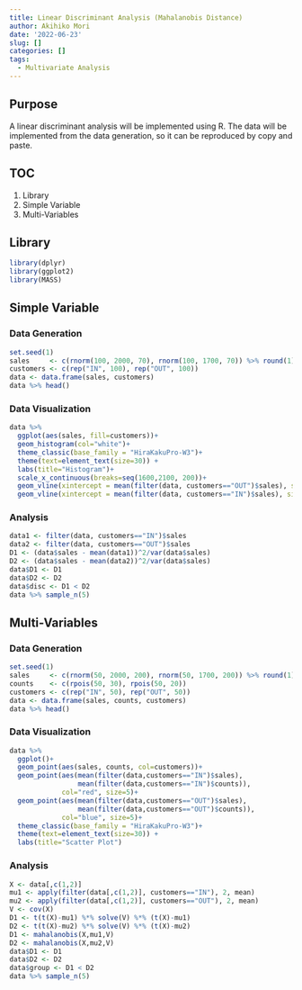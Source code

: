 ```yaml
---
title: Linear Discriminant Analysis (Mahalanobis Distance)
author: Akihiko Mori
date: '2022-06-23'
slug: []
categories: []
tags:
  - Multivariate Analysis
---
```


## Purpose
A linear discriminant analysis will be implemented using R. 
The data will be implemented from the data generation, 
so it can be reproduced by copy and paste.

## TOC
1. Library
2. Simple Variable
3. Multi-Variables

## Library
```r
library(dplyr)
library(ggplot2)
library(MASS)
```

## Simple Variable
### Data Generation
```r
set.seed(1)
sales     <- c(rnorm(100, 2000, 70), rnorm(100, 1700, 70)) %>% round(1)
customers <- c(rep("IN", 100), rep("OUT", 100))
data <- data.frame(sales, customers)
data %>% head()
```


### Data Visualization
```r
data %>%
  ggplot(aes(sales, fill=customers))+
  geom_histogram(col="white")+
  theme_classic(base_family = "HiraKakuPro-W3")+
  theme(text=element_text(size=30)) +
  labs(title="Histogram")+
  scale_x_continuous(breaks=seq(1600,2100, 200))+
  geom_vline(xintercept = mean(filter(data, customers=="OUT")$sales), size=2) +
  geom_vline(xintercept = mean(filter(data, customers=="IN")$sales), size=2)
```


### Analysis
```r
data1 <- filter(data, customers=="IN")$sales
data2 <- filter(data, customers=="OUT")$sales
D1 <- (data$sales - mean(data1))^2/var(data$sales)
D2 <- (data$sales - mean(data2))^2/var(data$sales)
data$D1 <- D1
data$D2 <- D2
data$disc <- D1 < D2
data %>% sample_n(5)
```

## Multi-Variables
### Data Generation
```r
set.seed(1)
sales     <- c(rnorm(50, 2000, 200), rnorm(50, 1700, 200)) %>% round(1)
counts    <- c(rpois(50, 30), rpois(50, 20))
customers <- c(rep("IN", 50), rep("OUT", 50))
data <- data.frame(sales, counts, customers)
data %>% head()
```


### Data Visualization
```r
data %>%
  ggplot()+
  geom_point(aes(sales, counts, col=customers))+
  geom_point(aes(mean(filter(data,customers=="IN")$sales),
                 mean(filter(data,customers=="IN")$counts)),
             col="red", size=5)+
  geom_point(aes(mean(filter(data,customers=="OUT")$sales),
                 mean(filter(data,customers=="OUT")$counts)),
             col="blue", size=5)+
  theme_classic(base_family = "HiraKakuPro-W3")+
  theme(text=element_text(size=30)) +
  labs(title="Scatter Plot")
```


### Analysis
```r
X <- data[,c(1,2)]
mu1 <- apply(filter(data[,c(1,2)], customers=="IN"), 2, mean)
mu2 <- apply(filter(data[,c(1,2)], customers=="OUT"), 2, mean)
V <- cov(X)
D1 <- t(t(X)-mu1) %*% solve(V) %*% (t(X)-mu1)
D2 <- t(t(X)-mu2) %*% solve(V) %*% (t(X)-mu2)
D1 <- mahalanobis(X,mu1,V)
D2 <- mahalanobis(X,mu2,V)
data$D1 <- D1
data$D2 <- D2
data$group <- D1 < D2
data %>% sample_n(5)
```
